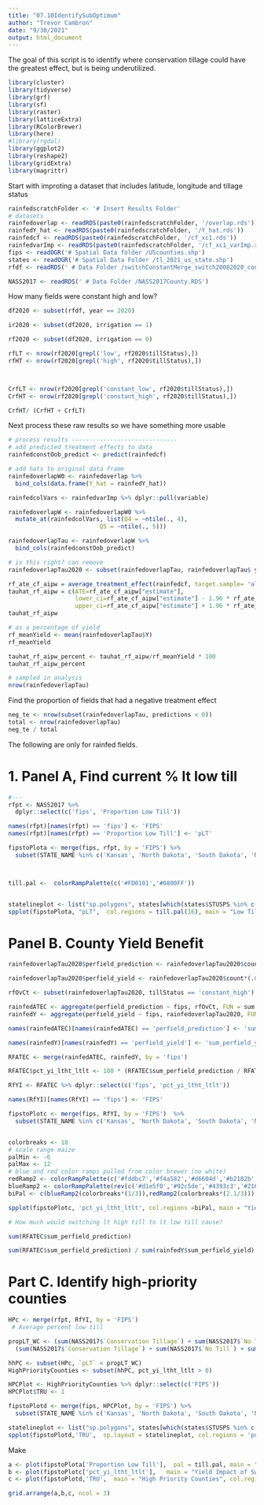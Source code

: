 ```yaml
---
title: "07.10IdentifySubOptimum"
author: "Trevor Cambron"
date: "9/30/2021"
output: html_document
---
```


The goal of this script is to identify where conservation tillage could have the greatest effect, but is being underutilized.
```r
library(cluster)
library(tidyverse)
library(grf)
library(sf)
library(raster)
library(latticeExtra)
library(RColorBrewer)
library(here)
#library(rgdal)
library(ggplot2)
library(reshape2)
library(gridExtra)
library(magrittr)
```
Start with improting a dataset that includes latitude, longitude and tillage status
```r
rainfedscratchFolder <- '# Insert Results Folder'
# datasets
rainfedoverlap <- readRDS(paste0(rainfedscratchFolder, '/overlap.rds'))
rainfedY_hat <- readRDS(paste0(rainfedscratchFolder, '/Y_hat.rds'))
rainfedcf <- readRDS(paste0(rainfedscratchFolder, '/cf_xc1.rds'))
rainfedvarImp <- readRDS(paste0(rainfedscratchFolder, '/cf_xc1_varImp.rds'))
fips <- readOGR('# Spatial Data folder /UScounties.shp')
states <- readOGR('# Spatial Data Folder /tl_2021_us_state.shp')
rfdf <- readRDS(' # Data Folder /switchConstantMerge_switch20082020_connPxClimate4_2022-04-11.rds')

NASS2017 <- readRDS(' # Data Folder /NASS2017County.RDS')
```
How many fields were constant high and low?
```r
df2020 <- subset(rfdf, year == 2020)

ir2020 <- subset(df2020, irrigation == 1)

rf2020 <- subset(df2020, irrigation == 0)

rfLT <- nrow(rf2020[grepl('low', rf2020$tillStatus),])
rfHT <- nrow(rf2020[grepl('high', rf2020$tillStatus),])



CrfLT <- nrow(rf2020[grepl('constant_low', rf2020$tillStatus),])
CrfHT <- nrow(rf2020[grepl('constant_high', rf2020$tillStatus),])

CrfHT/ (CrfHT + CrfLT)

```
Next process these raw results so we have something more usable 
```r
# process results ------------------------------
# add predicted treatment effects to data 
rainfedconstOob_predict <- predict(rainfedcf)

# add hats to original data frame
rainfedoverlapW0 <- rainfedoverlap %>%
  bind_cols(data.frame(Y_hat = rainfedY_hat))

rainfedcolVars <- rainfedvarImp %>% dplyr::pull(variable)

rainfedoverlapW <- rainfedoverlapW0 %>%
  mutate_at(rainfedcolVars, list(Q4 = ~ntile(., 4),
                          Q5 = ~ntile(., 5)))

rainfedoverlapTau <- rainfedoverlapW %>%
  bind_cols(rainfedconstOob_predict) 

# is this right? can remove
rainfedoverlapTau2020 <- subset(rainfedoverlapTau, rainfedoverlapTau$ year == 2020)

rf_ate_cf_aipw = average_treatment_effect(rainfedcf, target.sample= 'all')
tauhat_rf_aipw = c(ATE=rf_ate_cf_aipw["estimate"],
                   lower_ci=rf_ate_cf_aipw["estimate"] - 1.96 * rf_ate_cf_aipw["std.err"],
                   upper_ci=rf_ate_cf_aipw["estimate"] + 1.96 * rf_ate_cf_aipw["std.err"])
tauhat_rf_aipw

# as a percentage of yield
rf_meanYield <- mean(rainfedoverlapTau$Y)
rf_meanYield

tauhat_rf_aipw_percent <- tauhat_rf_aipw/rf_meanYield * 100
tauhat_rf_aipw_percent

# sampled in analysis
nrow(rainfedoverlapTau)
```


Find the proportion of fields that had a negative treatment effect
```r
neg_te <- nrow(subset(rainfedoverlapTau, predictions < 0))
total <- nrow(rainfedoverlapTau)
neg_te / total
```

The following are only for rainfed fields. 

# 1. Panel A, Find current % lt low till
```r

#---
rfpt <- NASS2017 %>%
  dplyr::select(c('fips', 'Proportion Low Till')) 

names(rfpt)[names(rfpt) == 'fips'] <- 'FIPS'
names(rfpt)[names(rfpt) == 'Proportion Low Till'] <- 'pLT'

fipstoPlota <- merge(fips, rfpt, by = 'FIPS') %>%
  subset(STATE_NAME %in% c('Kansas', 'North Dakota', 'South Dakota', 'Nebraska')) 



till.pal <-  colorRampPalette(c('#FD0101','#0800FF'))


statelineplot <- list("sp.polygons", states[which(states$STUSPS %in% c('KS','NE','SD','ND')),], lwd = 3)
spplot(fipstoPlota, "pLT",  col.regions = till.pal(16), main = "Low Till (% of fields)", sp.layout = statelineplot) 

```
# Panel B. County Yield Benefit
```r
rainfedoverlapTau2020$perfield_prediction <- rainfedoverlapTau2020$count*(.09)*rainfedoverlapTau2020$predictions

rainfedoverlapTau2020$perfield_yield <- rainfedoverlapTau2020$count*(.09)*rainfedoverlapTau2020$Y

rfOvCt <- subset(rainfedoverlapTau2020, tillStatus == 'constant_high')

rainfedATEC <- aggregate(perfield_prediction ~ fips, rfOvCt, FUN = sum )
rainfedY <- aggregate(perfield_yield ~ fips, rainfedoverlapTau2020, FUN = sum )

names(rainfedATEC)[names(rainfedATEC) == 'perfield_prediction'] <- 'sum_perfield_prediction'

names(rainfedY)[names(rainfedY) == 'perfield_yield'] <- 'sum_perfield_yield'

RFATEC <- merge(rainfedATEC, rainfedY, by = 'fips')

RFATEC$pct_yi_ltht_ltlt <- 100 * (RFATEC$sum_perfield_prediction / RFATEC$sum_perfield_yield)

RfYI <- RFATEC %>% dplyr::select(c('fips', 'pct_yi_ltht_ltlt'))

names(RfYI)[names(RfYI) == 'fips'] <- 'FIPS'

fipstoPlotc <- merge(fips, RfYI, by = 'FIPS')  %>%
  subset(STATE_NAME %in% c('Kansas', 'North Dakota', 'South Dakota', 'Nebraska'))


colorbreaks <- 18
# scale range maize
palMin <- -6
palMax <- 12 
# blue and red color ramps pulled from color brewer (no white)
redRamp2 <- colorRampPalette(c('#fddbc7','#f4a582','#d6604d','#b2182b','#67001f'))
blueRamp2 <- colorRampPalette(rev(c('#d1e5f0','#92c5de','#4393c3','#2166ac','#08519c')))#'#053061')))
biPal <- c(blueRamp2(colorbreaks*(1/3)),redRamp2(colorbreaks*(2.1/3)))

spplot(fipstoPlotc, 'pct_yi_ltht_ltlt', col.regions =biPal, main = "Yield Impact of Switching (%)", colorkey = list(height = 1, labels = list(seq(-6,12))), sp.layout = statelineplot) 

# How much would switching lt high till to lt low till cause?

sum(RFATEC$sum_perfield_prediction)

sum(RFATEC$sum_perfield_prediction) / sum(rainfedY$sum_perfield_yield)
```
# Part C. Identify high-priority counties
```r
HPc <- merge(rfpt, RfYI, by = 'FIPS')
 # Average percent low till 

propLT_WC <- (sum(NASS2017$`Conservation Tillage`) + sum(NASS2017$`No Till`))/
  (sum(NASS2017$`Conservation Tillage`) + sum(NASS2017$`No Till`) + sum(NASS2017$`Conventional Tillage`))

hhPC <- subset(HPc, `pLT` < propLT_WC)
HighPriorityCounties <- subset(hhPC, pct_yi_ltht_ltlt > 0)

HPCPlot <- HighPriorityCounties %>% dplyr::select(c('FIPS')) 
HPCPlot$TRU <- 1

fipstoPlotd <- merge(fips, HPCPlot, by = 'FIPS') %>%
  subset(STATE_NAME %in% c('Kansas', 'North Dakota', 'South Dakota', 'Nebraska'))

statelineplot <- list("sp.polygons", states[which(states$STUSPS %in% c('KS','NE','SD','ND')),], lwd = 3)
spplot(fipstoPlotd,'TRU',  sp.layout = statelineplot, col.regions = 'purple',  main = "High Priority Counties") 

```

Make 
```r
a <- plot(fipstoPlota['Proportion Low Till'],  pal = till.pal, main = "Low Till (% of fields)") + legend("bottomright", legend = levels(till.pal))
b <- plot(fipstoPlotc['pct_yi_ltht_ltlt'],   main = "Yield Impact of Switching (%)", pal = biPal) 
c <- plot(fipstoPlotd,'TRU',  main = "High Priority Counties", col.regions = 'purple') 

grid.arrange(a,b,c, ncol = 3)
```
